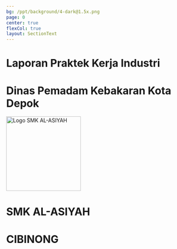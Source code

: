 ```yaml
---
bg: /ppt/background/4-dark@1.5x.png
page: 0
center: true
flexCol: true
layout: SectionText
---
```


# Laporan Praktek Kerja Industri

# Dinas Pemadam Kebakaran Kota Depok

<img
  src="/ppt/logo-alas.png"
  alt="Logo SMK AL-ASIYAH"
  width="200"
  height="200"
/>

# SMK AL-ASIYAH

# CIBINONG
